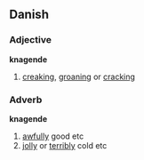 ==Danish==
===Adjective===
'''knagende'''
# [[creaking]], [[groaning]] or [[cracking]]

===Adverb===
'''knagende'''
# [[awfully]] good etc
# [[jolly]] or [[terribly]] cold etc